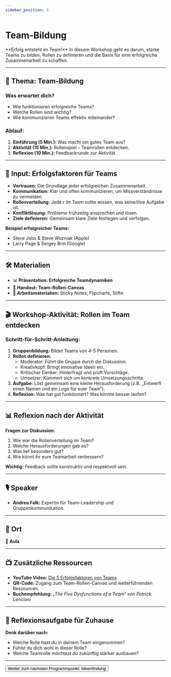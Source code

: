 ```yaml
---
sidebar_position: 5
---
```


# Team-Bildung

<Admonition type="info" icon="🤝">
  **Erfolg entsteht im Team!**  
  In diesem Workshop geht es darum, starke Teams zu bilden, Rollen zu definieren und die Basis für eine erfolgreiche Zusammenarbeit zu schaffen.
</Admonition>

---

## 🎯 **Thema:** Team-Bildung

### **Was erwartet dich?**
- Wie funktionieren erfolgreiche Teams?  
- Welche Rollen sind wichtig?  
- Wie kommunizieren Teams effektiv miteinander?  

### **Ablauf:**  
1. **Einführung (5 Min.):** Was macht ein gutes Team aus?  
2. **Aktivität (15 Min.):** Rollenspiel – Teamrollen entdecken.  
3. **Reflexion (10 Min.):** Feedbackrunde zur Aktivität.  

---

## 🧠 **Input: Erfolgsfaktoren für Teams**

- **Vertrauen:** Die Grundlage jeder erfolgreichen Zusammenarbeit.  
- **Kommunikation:** Klar und offen kommunizieren, um Missverständnisse zu vermeiden.  
- **Rollenverteilung:** Jede:r im Team sollte wissen, was seine/ihre Aufgabe ist.  
- **Konfliktlösung:** Probleme frühzeitig ansprechen und lösen.  
- **Ziele definieren:** Gemeinsam klare Ziele festlegen und verfolgen.  

**Beispiel erfolgreicher Teams:**  
- Steve Jobs & Steve Wozniak (Apple)  
- Larry Page & Sergey Brin (Google)  

---

## 🛠️ **Materialien**

- 📊 **Präsentation: Erfolgreiche Teamdynamiken**  
- 📝 **Handout: Team-Rollen-Canvas**  
- 🧩 **Arbeitsmaterialien:** Sticky Notes, Flipcharts, Stifte  

---

## 🎬 **Workshop-Aktivität: Rollen im Team entdecken**

### **Schritt-für-Schritt-Anleitung:**
1. **Gruppenbildung:** Bildet Teams von 4-5 Personen.  
2. **Rollen definieren:**  
   - Moderator: Führt die Gruppe durch die Diskussion.  
   - Kreativkopf: Bringt innovative Ideen ein.  
   - Kritischer Denker: Hinterfragt und prüft Vorschläge.  
   - Umsetzer: Kümmert sich um konkrete Umsetzungsschritte.  
3. **Aufgabe:** Löst gemeinsam eine kleine Herausforderung (z.B. „Entwerft einen Namen und ein Logo für euer Team“).  
4. **Reflexion:** Was hat gut funktioniert? Was könnte besser laufen?  

---

## 📊 **Reflexion nach der Aktivität**

**Fragen zur Diskussion:**  
1. Wie war die Rollenverteilung im Team?  
2. Welche Herausforderungen gab es?  
3. Was lief besonders gut?  
4. Wie könnt ihr eure Teamarbeit verbessern?  

**Wichtig:** Feedback sollte konstruktiv und respektvoll sein.  

---

## 🎙️ **Speaker**

- **Andrea Falk:** Expertin für Team-Leadership und Gruppenkommunikation.  

---

## 📍 **Ort**

📍 **Aula**  

---

## 📺 **Zusätzliche Ressourcen**

- **YouTube Video:** [Die 5 Erfolgsfaktoren von Teams](https://www.youtube.com/watch?v=example)  
- **QR-Code:** Zugang zum Team-Rollen-Canvas und weiterführenden Ressourcen.  
- **Buchempfehlung:** *„The Five Dysfunctions of a Team“ von Patrick Lencioni*  

---

## 🚀 **Reflexionsaufgabe für Zuhause**

**Denk darüber nach:**  
- Welche Rolle hast du in deinem Team eingenommen?  
- Fühlst du dich wohl in dieser Rolle?  
- Welche Teamrolle möchtest du zukünftig stärker ausbauen?  

---

<Button destination="/roadmap/docs/yfn-school/day1/ideas">
  Weiter zum nächsten Programmpunkt: Ideenfindung
</Button>